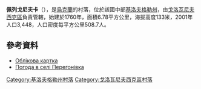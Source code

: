 {{coord|48|32|1|N|30|31|24|E|scale:100000_region:UA|display=title}}

'''佩列戈尼夫卡'''（{{lang-uk|Перегонівка}}），是[[烏克蘭|烏克蘭]]的村落，位於該國中部[[基洛夫格勒州|基洛夫格勒州]]，由[[戈洛瓦尼夫西克區|戈洛瓦尼夫西克區]]負責管轄，始建於1760年，面積6.78平方公里，海拔高度133米，2001年人口3,448，人口密度每平方公里508.7人。

==參考資料==
*[http://gska2.rada.gov.ua/pls/z7502/A005?rdat1=19.04.2009&rf7571=16577 Облікова картка]{{dead link|date=2017年11月 |bot=InternetArchiveBot |fix-attempted=yes }}
* [http://weather.in.ua/ua/kirovogradskaja/19824 Погода в селі Перегонівка] {{Wayback|url=http://weather.in.ua/ua/kirovogradskaja/19824 |date=20111220192503 }}

{{DEFAULTSORT:Перегонівка}}
[[Category:基洛夫格勒州村落|Category:基洛夫格勒州村落]]
[[Category:戈洛瓦尼夫西克區村落|Category:戈洛瓦尼夫西克區村落]]


{{Kirovohrad-geo-stub}}